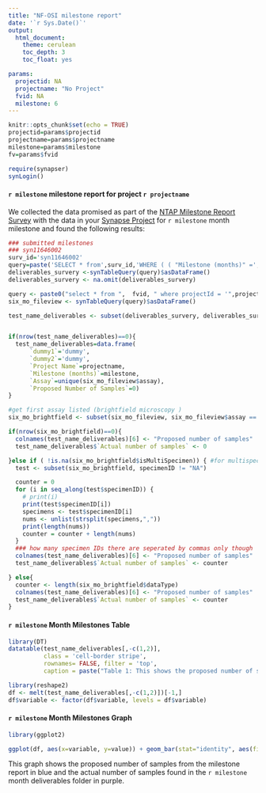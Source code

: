 ```yaml
---
title: "NF-OSI milestone report"
date: '`r Sys.Date()`'
output:
  html_document:
    theme: cerulean
    toc_depth: 3
    toc_float: yes

params:
  projectid: NA
  projectname: "No Project"
  fvid: NA
  milestone: 6
---
```




```r
knitr::opts_chunk$set(echo = TRUE)
projectid=params$projectid
projectname=params$projectname
milestone=params$milestone
fv=params$fvid
```

```r
require(synapser)
synLogin()
```
#### `r milestone` milestone report for project `r projectname`
We collected the data promised as part of the [NTAP Milestone Report Survey](https://www.synapse.org/#!Synapse:syn11646002/tables/) with the data in your [Synapse Project](https://www.synapse.org/#Synapse:`r projectid`) for `r milestone`  month milestone and found the following results:

```r
### submitted milestones
### syn11646002
surv_id='syn11646002'
query=paste('SELECT * from',surv_id,'WHERE ( ( "Milestone (months)" =',milestone,'))')
deliverables_survery <-synTableQuery(query)$asDataFrame()
deliverables_survery <- na.omit(deliverables_survery)
```


```r

query <- paste0("select * from ",  fvid, " where projectId = '",projectid,"' and resourceType = 'experimentalData' and reportMilestone = '", milestone, "'")
six_mo_fileview <- synTableQuery(query)$asDataFrame()
```

```r

test_name_deliverables <- subset(deliverables_survery, deliverables_survery$`Project Name` == projectname )


if(nrow(test_name_deliverables)==0){
  test_name_deliverables=data.frame(
      `dummy1`='dummy',
      `dummy2`='dummy',
      `Project Name`=projectname,
      `Milestone (months)`=milestone,
      `Assay`=unique(six_mo_fileview$assay),
      `Proposed Number of Samples`=0)
}

#get first assay listed (brightfield microscopy )
six_mo_brightfield <- subset(six_mo_fileview, six_mo_fileview$assay == test_name_deliverables$Assay)

if(nrow(six_mo_brightfield)==0){
  colnames(test_name_deliverables)[6] <- "Proposed number of samples"
  test_name_deliverables$`Actual number of samples` <- 0

}else if ( !is.na(six_mo_brightfield$isMultiSpecimen)) { #for multispecimen samps
  test <- subset(six_mo_brightfield, specimenID != "NA")

  counter = 0
  for (i in seq_along(test$specimenID)) {
    # print(i)
    print(test$specimenID[i])
    specimens <- test$specimenID[i]
    nums <- unlist(strsplit(specimens,","))
    print(length(nums))
    counter = counter + length(nums)
  }
  ### how many specimen IDs there are seperated by commas only though
  colnames(test_name_deliverables)[6] <- "Proposed number of samples"
  test_name_deliverables$`Actual number of samples` <- counter

} else{
  counter <- length(six_mo_brightfield$dataType)
  colnames(test_name_deliverables)[6] <- "Proposed number of samples"
  test_name_deliverables$`Actual number of samples` <- counter
}

```

#### `r milestone` Month Milestones Table
```r
library(DT)
datatable(test_name_deliverables[,-c(1,2)],
          class = 'cell-border stripe',
          rownames= FALSE, filter = 'top',
          caption = paste("Table 1: This shows the proposed number of samples by the NTAP Milestone Report Survey and compares it to the number of samples in the",milestone," month deliverables "))
```


```r
library(reshape2)
df <- melt(test_name_deliverables[,-c(1,2)])[-1,]
df$variable <- factor(df$variable, levels = df$variable)
```

#### `r milestone` Month Milestones Graph
```r
library(ggplot2)
```
```r

ggplot(df, aes(x=variable, y=value)) + geom_bar(stat="identity", aes(fill = variable)) + scale_fill_manual(values= c('#93C3DC','#5A478F')) + ylab("Number of Samples")+ xlab("") + ggtitle(paste(milestone,"Month Milestone report for",projectname)) + guides(fill=FALSE) + theme_minimal()
```

This graph shows the proposed number of samples from the milestone report in blue and the actual number of samples found in the `r milestone` month deliverables folder in purple.
